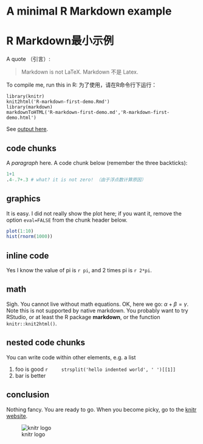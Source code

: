 # A minimal R Markdown example
# R Markdown最小示例

A quote （引言）:

> Markdown is not LaTeX.
> Markdown 不是 Latex.

To compile me, run this in R:
为了使用，请在R命令行下运行：

    library(knitr)
    knit2html('R-markdown-first-demo.Rmd')
    library(markdown)
    markdownToHTML('R-markdown-first-demo.md','R-markdown-first-demo.html')


See [output here](http://cvprstudio.sandisk.com/files/R-SDSS/R-markdown-first-demo.html).

## code chunks

A _paragraph_ here. A code chunk below (remember the three backticks):

```r
1+1
.4-.7+.3 # what? it is not zero! （由于浮点数计算原因）
```

## graphics

It is easy. I did not really show the plot here; if you want it, remove the option `eval=FALSE` from the chunk header below.

```r
plot(1:10)
hist(rnorm(1000))
```

## inline code

Yes I know the value of pi is `r pi`, and 2 times pi is `r 2*pi`.

## math

Sigh. You cannot live without math equations. OK, here we go: $\alpha+\beta=\gamma$. Note this is not supported by native markdown. You probably want to try RStudio, or at least the R package **markdown**, or the function `knitr::knit2html()`.

## nested code chunks

You can write code within other elements, e.g. a list

1. foo is good
    ```r
    strsplit('hello indented world', ' ')[[1]]
    ```
2. bar is better

## conclusion

Nothing fancy. You are ready to go. When you become picky, go to the [knitr website](http://yihui.name/knitr/).

![knitr logo](http://yihui.name/knitr/images/knit-logo.png)